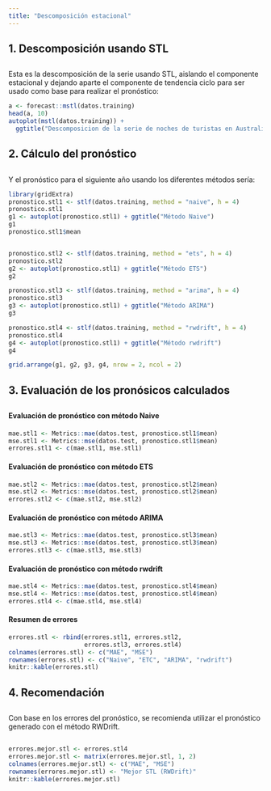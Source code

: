 ```yaml
---
title: "Descomposición estacional"
---
```


##  
## 1. Descomposición usando STL
##  

Esta es la descomposición de la serie usando STL, aislando el componente estacional y dejando aparte el componente de tendencia ciclo para ser usado como base para realizar el pronóstico:  


```r
a <- forecast::mstl(datos.training)
head(a, 10)
autoplot(mstl(datos.training)) +
  ggtitle("Descomposicion de la serie de noches de turistas en Australia")

```

##   
## 2. Cálculo del pronóstico 
##  

Y el pronóstico para el siguiente año usando los diferentes métodos  sería:

```r
library(gridExtra)
pronostico.stl1 <- stlf(datos.training, method = "naive", h = 4)
pronostico.stl1
g1 <- autoplot(pronostico.stl1) + ggtitle("Método Naive")
g1
pronostico.stl1$mean


pronostico.stl2 <- stlf(datos.training, method = "ets", h = 4)
pronostico.stl2
g2 <- autoplot(pronostico.stl1) + ggtitle("Método ETS")
g2

pronostico.stl3 <- stlf(datos.training, method = "arima", h = 4)
pronostico.stl3
g3 <- autoplot(pronostico.stl1) + ggtitle("Método ARIMA")
g3

pronostico.stl4 <- stlf(datos.training, method = "rwdrift", h = 4)
pronostico.stl4
g4 <- autoplot(pronostico.stl1) + ggtitle("Método rwdrift")
g4

grid.arrange(g1, g2, g3, g4, nrow = 2, ncol = 2)

```

##   
## 3. Evaluación de los pronósicos calculados 
## 

#### Evaluación de pronóstico con método Naive
####   

```r
mae.stl1 <- Metrics::mae(datos.test, pronostico.stl1$mean)
mse.stl1 <- Metrics::mse(datos.test, pronostico.stl1$mean)
errores.stl1 <- c(mae.stl1, mse.stl1)

```

####  
#### Evaluación de pronóstico con método ETS
####   

```r
mae.stl2 <- Metrics::mae(datos.test, pronostico.stl2$mean)
mse.stl2 <- Metrics::mse(datos.test, pronostico.stl2$mean)
errores.stl2 <- c(mae.stl2, mse.stl2)

```

####  
#### Evaluación de pronóstico con método ARIMA
####   

```r
mae.stl3 <- Metrics::mae(datos.test, pronostico.stl3$mean)
mse.stl3 <- Metrics::mse(datos.test, pronostico.stl3$mean)
errores.stl3 <- c(mae.stl3, mse.stl3)

```

####  
#### Evaluación de pronóstico con método rwdrift
####   

```r
mae.stl4 <- Metrics::mae(datos.test, pronostico.stl4$mean)
mse.stl4 <- Metrics::mse(datos.test, pronostico.stl4$mean)
errores.stl4 <- c(mae.stl4, mse.stl4)

```

####   
#### Resumen de errores
####  

```r
errores.stl <- rbind(errores.stl1, errores.stl2,
                     errores.stl3, errores.stl4)
colnames(errores.stl) <- c("MAE", "MSE")
rownames(errores.stl) <- c("Naive", "ETC", "ARIMA", "rwdrift")
knitr::kable(errores.stl)
```

##   
## 4. Recomendación
##  

Con base en los errores del pronóstico, se recomienda utilizar el pronóstico generado con el método RWDrift.

##  

```r
errores.mejor.stl <- errores.stl4
errores.mejor.stl <- matrix(errores.mejor.stl, 1, 2)
colnames(errores.mejor.stl) <- c("MAE", "MSE")
rownames(errores.mejor.stl) <- "Mejor STL (RWDrift)"
knitr::kable(errores.mejor.stl)

```

